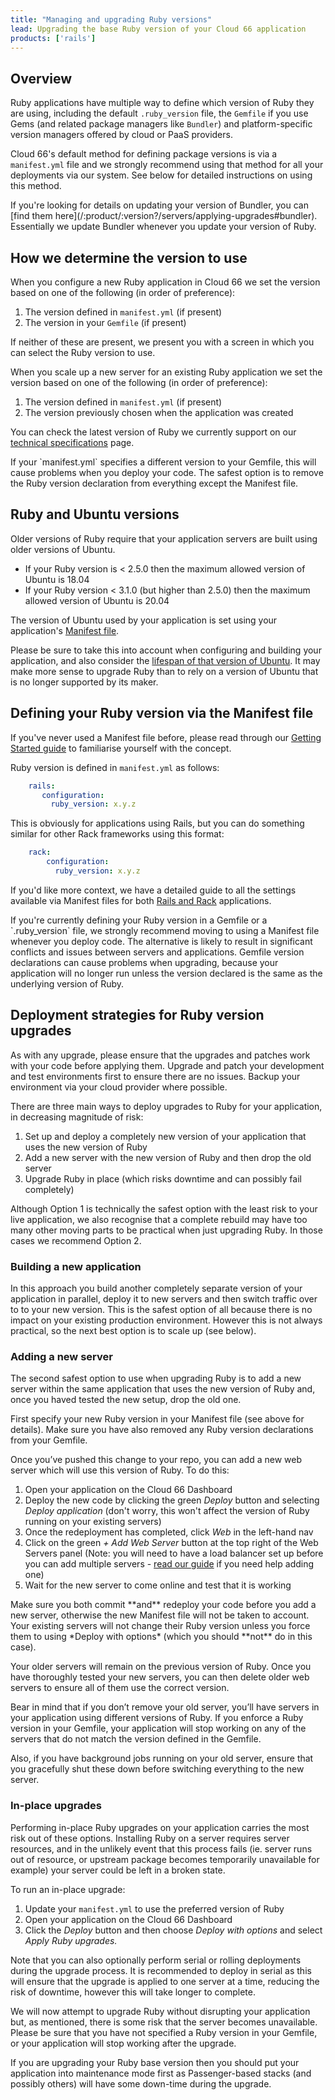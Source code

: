 ```yaml
---
title: "Managing and upgrading Ruby versions"
lead: Upgrading the base Ruby version of your Cloud 66 application
products: ['rails']
---
```


## Overview

Ruby applications have multiple way to define which version of Ruby they are using, including the default `.ruby_version` file, the `Gemfile` if you use Gems (and related package managers like `Bundler`) and platform-specific version managers offered by cloud or PaaS providers.

Cloud 66's default method for defining package versions is via a `manifest.yml` file and we strongly recommend using that method for all your deployments via our system. See below for detailed instructions on using this method. 

<Callout type="info" title="Updating Bundler version">
If you're looking for details on updating your version of Bundler, you can [find them here](/:product/:version?/servers/applying-upgrades#bundler). Essentially we update Bundler whenever you update your version of Ruby. 
</Callout>

## How we determine the version to use

When you configure a new Ruby application in Cloud 66 we set the version based on one of the following (in order of preference):

1. The version defined in `manifest.yml` (if present)
2. The version in your `Gemfile` (if present)

If neither of these are present, we present you with a screen in which you can select the Ruby version to use. 

When you scale up a new server for an existing Ruby application we set the version based on one of the following (in order of preference):

1. The version defined in `manifest.yml` (if present)
2. The version previously chosen when the application was created

You can check the latest version of Ruby we currently support on our [technical specifications](/:product/:version?/specs-and-policies/technical-specifications#component-versions) page.

<Callout type="warning" title="Remove Ruby version declaration from your Gemfile">
If your `manifest.yml` specifies a different version to your Gemfile, this will cause problems when you deploy your code. The safest option is to remove the Ruby version declaration from everything except the Manifest file.
</Callout> 

## Ruby and Ubuntu versions

Older versions of Ruby require that your application servers are built using older versions of Ubuntu. 

- If your Ruby version is < 2.5.0 then the maximum allowed version of Ubuntu is 18.04
- If your Ruby version < 3.1.0 (but higher than 2.5.0) then the maximum allowed version of Ubuntu is 20.04

The version of Ubuntu used by your application is set using your application's [Manifest file](/:product/:version?/manifest/_rails-rack).

Please be sure to take this into account when configuring and building your application, and also consider the [lifespan of that version of Ubuntu](/:product/:version?/servers/out-of-ubuntu-lts). It may make more sense to upgrade Ruby than to rely on a version of Ubuntu that is no longer supported by its maker.

## Defining your Ruby version via the Manifest file

If you've never used a Manifest file before, please read through our [Getting Started guide](/:product/:version?/manifest/what-is-a-manifest-file) to familiarise yourself with the concept.

Ruby version is defined in `manifest.yml` as follows:

```yaml
    rails:
       configuration:
         ruby_version: x.y.z
```

This is obviously for applications using Rails, but you can do something similar for other Rack frameworks using this format:

```yaml
    rack:
        configuration:
          ruby_version: x.y.z
```

If you'd like more context, we have a detailed guide to all the settings available via Manifest files for both [Rails and Rack](/:product/:version?/manifest/_rails-rack) applications.

<Callout type="warning" title="Define your Ruby version in Manifest">
If you're currently defining your Ruby version in a Gemfile or a `.ruby_version` file, we strongly recommend moving to using a Manifest file whenever you deploy code. The alternative is likely to result in significant conflicts and issues between servers and applications. Gemfile version declarations can cause problems when upgrading, because your application will no longer run unless the version declared is the same as the underlying version of Ruby.
</Callout>

## Deployment strategies for Ruby version upgrades

As with any upgrade, please ensure that the upgrades and patches work with your code before applying them. Upgrade and patch your development and test environments first to ensure there are no issues. Backup your environment via your cloud provider where possible.

There are three main ways to deploy upgrades to Ruby for your application, in decreasing magnitude of risk:

1. Set up and deploy a completely new version of your application that uses the new version of Ruby
2. Add a new server with the new version of Ruby and then drop the old server
3. Upgrade Ruby in place (which risks downtime and can possibly fail completely)

<Callout type="info" title="Recommended options">
Although Option 1 is technically the safest option with the least risk to your live application, we also recognise that a complete rebuild may have too many other moving parts to be practical when just upgrading Ruby. In those cases we recommend Option 2. 
</Callout>

### Building a new application

In this approach you build another completely separate version of your application in parallel, deploy it to new servers and then switch traffic over to to your new version. This is the safest option of all because there is no impact on your existing production environment. However this is not always practical, so the next best option is to scale up (see below).

### Adding a new server

The second safest option to use when upgrading Ruby is to add a new server within the same application that uses the new version of Ruby and, once you haved tested the new setup, drop the old one.

First specify your new Ruby version in your Manifest file (see above for details). Make sure you have also removed any Ruby version declarations from your Gemfile.

Once you’ve pushed this change to your repo, you can add a new web server which will use this version of Ruby. To do this:

1. Open your application on the Cloud 66 Dashboard
2. Deploy the new code by clicking the green *Deploy* button and selecting *Deploy application* (don't worry, this won't affect the version of Ruby running on your existing servers)
3. Once the redeployment has completed, click *Web* in the left-hand nav
4. Click on the green *+ Add Web Server* button at the top right of the Web Servers panel (Note: you will need to have a load balancer set up before you can add multiple servers - [read our guide](/:product/:version?/load-balancers/load-balancer) if you need help adding one)
5. Wait for the new server to come online and test that it is working

<Callout type="warning" title="Be sure to commit and redeploy">
Make sure you both commit **and** redeploy your code before you add a new server, otherwise the new Manifest file will not be taken to account. Your existing servers will not change their Ruby version unless you force them to using *Deploy with options* (which you should **not** do in this case). 
</Callout>

Your older servers will remain on the previous version of Ruby. Once you have thoroughly tested your new servers, you can then delete older web servers to ensure all of them use the correct version.

Bear in mind that if you don’t remove your old server, you’ll have servers in your application using different versions of Ruby. If you enforce a Ruby version in your Gemfile, your application will stop working on any of the servers that do not match the version defined in the Gemfile.

Also, if you have background jobs running on your old server, ensure that you gracefully shut these down before switching everything to the new server.

### In-place upgrades

Performing in-place Ruby upgrades on your application carries the most risk out of these options. Installing Ruby on a server requires server resources, and in the unlikely event that this process fails (ie. server runs out of resource, or upstream package becomes temporarily unavailable for example) your server could be left in a broken state.

To run an in-place upgrade:

1. Update your `manifest.yml` to use the preferred version of Ruby
2. Open your application on the Cloud 66 Dashboard
3. Click the *Deploy* button and then choose *Deploy with options* and select *Apply Ruby upgrades.* 

Note that you can also optionally perform serial or rolling deployments during the upgrade process. It is recommended to deploy in serial as this will ensure that the upgrade is applied to one server at a time, reducing the risk of downtime, however this will take longer to complete.

We will now attempt to upgrade Ruby without disrupting your application but, as mentioned, there is some risk that the server becomes unavailable. Please be sure that you have not specified a Ruby version in your Gemfile, or your application will stop working after the upgrade. 

<Callout type="error" title="Upgrading Ruby may cause downtime">
If you are upgrading your Ruby base version then you should put your application into maintenance mode first as Passenger-based stacks (and possibly others) will have some down-time during the upgrade.
</Callout>